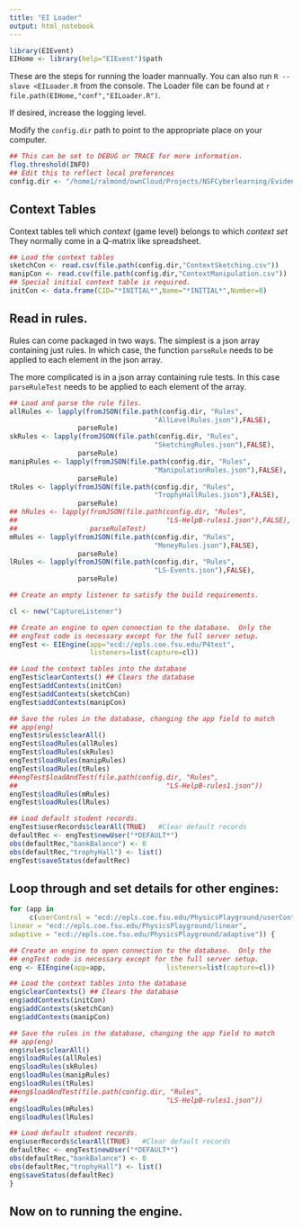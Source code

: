```yaml
---
title: "EI Loader"
output: html_notebook
---
```


```r
library(EIEvent)
EIHome <- library(help="EIEvent")$path
```



These are the steps for running the loader mannually.  You can also run ` R --slave <EILoader.R` from the console.  The Loader file can be found at `r file.path(EIHome,"conf","EILoader.R")`.

If desired, increase the logging level.

Modify the `config.dir` path to point to the appropriate place on your computer.

```r

## This can be set to DEBUG or TRACE for more information.
flog.threshold(INFO)
## Edit this to reflect local preferences
config.dir <- "/home1/ralmond/ownCloud/Projects/NSFCyberlearning/EvidenceID"


```

## Context Tables

Context tables tell which _context_ (game level) belongs to which _context set_  They normally come in a Q-matrix like spreadsheet.

```r
## Load the context tables
sketchCon <- read.csv(file.path(config.dir,"ContextSketching.csv"))
manipCon <- read.csv(file.path(config.dir,"ContextManipulation.csv"))
## Special initial context table is required.
initCon <- data.frame(CID="*INITIAL*",Name="*INITIAL*",Number=0)

```

## Read in rules.

Rules can come packaged in two ways.  The simplest is a json array containing just rules.  In which case, the function `parseRule` needs to be applied to each element in the json array.

The more complicated is in a json array containing rule tests.  In this case `parseRuleTest` needs to be applied to each element of the array.


```r
## Load and parse the rule files.
allRules <- lapply(fromJSON(file.path(config.dir, "Rules",
                                    "AllLevelRules.json"),FALSE),
                 parseRule)
skRules <- lapply(fromJSON(file.path(config.dir, "Rules",
                                    "SketchingRules.json"),FALSE),
                 parseRule)
manipRules <- lapply(fromJSON(file.path(config.dir, "Rules",
                                    "ManipulationRules.json"),FALSE),
                 parseRule)
tRules <- lapply(fromJSON(file.path(config.dir, "Rules",
                                    "TrophyHallRules.json"),FALSE),
                 parseRule)
## hRules <- lapply(fromJSON(file.path(config.dir, "Rules",
##                                     "LS-HelpB-rules1.json"),FALSE),
##                  parseRuleTest)
mRules <- lapply(fromJSON(file.path(config.dir, "Rules",
                                    "MoneyRules.json"),FALSE),
                 parseRule)
lRules <- lapply(fromJSON(file.path(config.dir, "Rules",
                                    "LS-Events.json"),FALSE),
                 parseRule)

```



```r
## Create an empty listener to satisfy the build requirements. 

cl <- new("CaptureListener")

## Create an engine to open connection to the database.  Only the
## engTest code is necessary except for the full server setup.
engTest <- EIEngine(app="ecd://epls.coe.fsu.edu/P4test",
                    listeners=list(capture=cl))

## Load the context tables into the database
engTest$clearContexts() ## Clears the database
engTest$addContexts(initCon)
engTest$addContexts(sketchCon)
engTest$addContexts(manipCon)

## Save the rules in the database, changing the app field to match
## app(eng)
engTest$rules$clearAll()
engTest$loadRules(allRules)
engTest$loadRules(skRules)
engTest$loadRules(manipRules)
engTest$loadRules(tRules)
##engTest$loadAndTest(file.path(config.dir, "Rules",
##                                     "LS-HelpB-rules1.json"))
engTest$loadRules(mRules)
engTest$loadRules(lRules)

## Load default student records.
engTest$userRecords$clearAll(TRUE)   #Clear default records
defaultRec <- engTest$newUser("*DEFAULT*")
obs(defaultRec,"bankBalance") <- 0
obs(defaultRec,"trophyHall") <- list()
engTest$saveStatus(defaultRec)


```

## Loop through and set details for other engines:

```r

for (app in 
     c(userControl = "ecd://epls.coe.fsu.edu/PhysicsPlayground/userControl",
linear = "ecd://epls.coe.fsu.edu/PhysicsPlayground/linear",
adaptive = "ecd://epls.coe.fsu.edu/PhysicsPlayground/adaptive")) {

## Create an engine to open connection to the database.  Only the
## engTest code is necessary except for the full server setup.
eng <- EIEngine(app=app,               listeners=list(capture=cl))

## Load the context tables into the database
eng$clearContexts() ## Clears the database
eng$addContexts(initCon)
eng$addContexts(sketchCon)
eng$addContexts(manipCon)

## Save the rules in the database, changing the app field to match
## app(eng)
eng$rules$clearAll()
eng$loadRules(allRules)
eng$loadRules(skRules)
eng$loadRules(manipRules)
eng$loadRules(tRules)
##eng$loadAndTest(file.path(config.dir, "Rules",
##                                     "LS-HelpB-rules1.json"))
eng$loadRules(mRules)
eng$loadRules(lRules)

## Load default student records.
eng$userRecords$clearAll(TRUE)   #Clear default records
defaultRec <- engTest$newUser("*DEFAULT*")
obs(defaultRec,"bankBalance") <- 0
obs(defaultRec,"trophyHall") <- list()
eng$saveStatus(defaultRec)
}

```
## Now on to running the engine.  
